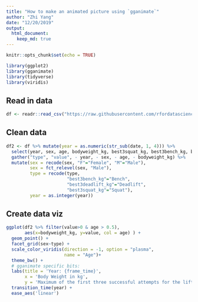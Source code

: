 ```yaml
---
title: "How to make an animated picture using `gganimate`"
author: "Zhi Yang"
date: "12/20/2019"
output: 
  html_document:
    keep_md: true
---
```


```r
knitr::opts_chunk$set(echo = TRUE)
```

```r
library(ggplot2)
library(gganimate)
library(tidyverse)
library(viridis)
```

## Read in data
```r
df <- readr::read_csv("https://raw.githubusercontent.com/rfordatascience/tidytuesday/master/data/2019/2019-10-08/ipf_lifts.csv")

```

## Clean data
```r
df2 <- df %>% mutate(year = as.numeric(str_sub(date, 1, 4))) %>%
  select(year, sex, age, bodyweight_kg, best3squat_kg, best3bench_kg, best3deadlift_kg) %>%
  gather("type", "value", - year, - sex, - age, - bodyweight_kg) %>%
  mutate(sex = recode(sex, "F"="Female", "M"="Male"),
         sex = fct_relevel(sex, "Male"),
         type = recode(type, 
                       "best3bench_kg"="Bench",
                       "best3deadlift_kg"="Deadlift",
                       "best3squat_kg"="Squat"),
         year = as.integer(year)) 

```

## Create data viz 
```r
ggplot(df2 %>% filter(value>0 & age > 0.5), 
       aes(x=bodyweight_kg, y=value, col = age) ) +
  geom_point() +
  facet_grid(sex~type) +
  scale_color_viridis(direction = -1, option = "plasma", 
                      name = "Age")+
  theme_bw() +
  # gganimate specific bits:
  labs(title = 'Year: {frame_time}', 
       x = 'Body Weight in kg', 
       y = 'Maximum of the first three successful attempts for the lift in kg') +
  transition_time(year) +
  ease_aes('linear')

```

